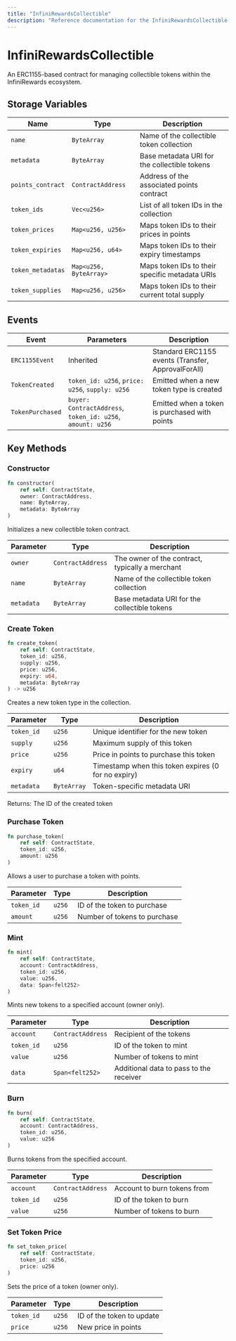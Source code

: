 ```yaml
---
title: "InfiniRewardsCollectible"
description: "Reference documentation for the InfiniRewardsCollectible contract"
---
```


# InfiniRewardsCollectible

An ERC1155-based contract for managing collectible tokens within the InfiniRewards ecosystem.

## Storage Variables

| Name | Type | Description |
|------|------|-------------|
| `name` | `ByteArray` | Name of the collectible token collection |
| `metadata` | `ByteArray` | Base metadata URI for the collectible tokens |
| `points_contract` | `ContractAddress` | Address of the associated points contract |
| `token_ids` | `Vec<u256>` | List of all token IDs in the collection |
| `token_prices` | `Map<u256, u256>` | Maps token IDs to their prices in points |
| `token_expiries` | `Map<u256, u64>` | Maps token IDs to their expiry timestamps |
| `token_metadatas` | `Map<u256, ByteArray>` | Maps token IDs to their specific metadata URIs |
| `token_supplies` | `Map<u256, u256>` | Maps token IDs to their current total supply |

## Events

| Event | Parameters | Description |
|-------|------------|-------------|
| `ERC1155Event` | Inherited | Standard ERC1155 events (Transfer, ApprovalForAll) |
| `TokenCreated` | `token_id: u256`, `price: u256`, `supply: u256` | Emitted when a new token type is created |
| `TokenPurchased` | `buyer: ContractAddress`, `token_id: u256`, `amount: u256` | Emitted when a token is purchased with points |

## Key Methods

### Constructor

```rust
fn constructor(
    ref self: ContractState,
    owner: ContractAddress,
    name: ByteArray,
    metadata: ByteArray
)
```

Initializes a new collectible token contract.

| Parameter | Type | Description |
|-----------|------|-------------|
| `owner` | `ContractAddress` | The owner of the contract, typically a merchant |
| `name` | `ByteArray` | Name of the collectible token collection |
| `metadata` | `ByteArray` | Base metadata URI for the collectible tokens |

### Create Token

```rust
fn create_token(
    ref self: ContractState,
    token_id: u256,
    supply: u256,
    price: u256,
    expiry: u64,
    metadata: ByteArray
) -> u256
```

Creates a new token type in the collection.

| Parameter | Type | Description |
|-----------|------|-------------|
| `token_id` | `u256` | Unique identifier for the new token |
| `supply` | `u256` | Maximum supply of this token |
| `price` | `u256` | Price in points to purchase this token |
| `expiry` | `u64` | Timestamp when this token expires (0 for no expiry) |
| `metadata` | `ByteArray` | Token-specific metadata URI |

Returns: The ID of the created token

### Purchase Token

```rust
fn purchase_token(
    ref self: ContractState,
    token_id: u256,
    amount: u256
)
```

Allows a user to purchase a token with points.

| Parameter | Type | Description |
|-----------|------|-------------|
| `token_id` | `u256` | ID of the token to purchase |
| `amount` | `u256` | Number of tokens to purchase |

### Mint

```rust
fn mint(
    ref self: ContractState,
    account: ContractAddress,
    token_id: u256,
    value: u256,
    data: Span<felt252>
)
```

Mints new tokens to a specified account (owner only).

| Parameter | Type | Description |
|-----------|------|-------------|
| `account` | `ContractAddress` | Recipient of the tokens |
| `token_id` | `u256` | ID of the token to mint |
| `value` | `u256` | Number of tokens to mint |
| `data` | `Span<felt252>` | Additional data to pass to the receiver |

### Burn

```rust
fn burn(
    ref self: ContractState,
    account: ContractAddress,
    token_id: u256,
    value: u256
)
```

Burns tokens from the specified account.

| Parameter | Type | Description |
|-----------|------|-------------|
| `account` | `ContractAddress` | Account to burn tokens from |
| `token_id` | `u256` | ID of the token to burn |
| `value` | `u256` | Number of tokens to burn |

### Set Token Price

```rust
fn set_token_price(
    ref self: ContractState,
    token_id: u256,
    price: u256
)
```

Sets the price of a token (owner only).

| Parameter | Type | Description |
|-----------|------|-------------|
| `token_id` | `u256` | ID of the token to update |
| `price` | `u256` | New price in points | 